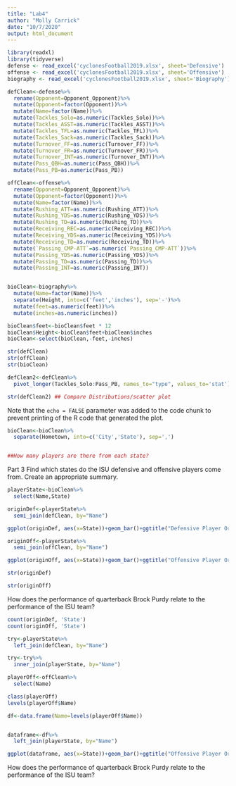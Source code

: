 ```yaml
---
title: "Lab4"
author: "Molly Carrick"
date: "10/7/2020"
output: html_document
---
```


```r
library(readxl)
library(tidyverse)
defense <- read_excel('cyclonesFootball2019.xlsx', sheet='Defensive')
offense <- read_excel('cyclonesFootball2019.xlsx', sheet='Offensive')
biography <- read_excel('cyclonesFootball2019.xlsx', sheet='Biography')
```



```r
defClean<-defense%>%
  rename(Opponent=Opponent_Opponent)%>%
  mutate(Opponent=factor(Opponent))%>%
  mutate(Name=factor(Name))%>%
  mutate(Tackles_Solo=as.numeric(Tackles_Solo))%>%
  mutate(Tackles_ASST=as.numeric(Tackles_ASST))%>%
  mutate(Tackles_TFL=as.numeric(Tackles_TFL))%>%
  mutate(Tackles_Sack=as.numeric(Tackles_Sack))%>%
  mutate(Turnover_FF=as.numeric(Turnover_FF))%>%
  mutate(Turnover_FR=as.numeric(Turnover_FR))%>%
  mutate(Turnover_INT=as.numeric(Turnover_INT))%>%
  mutate(Pass_QBH=as.numeric(Pass_QBH))%>%
  mutate(Pass_PB=as.numeric(Pass_PB))

offClean<-offense%>%
  rename(Opponent=Opponent_Opponent)%>%
  mutate(Opponent=factor(Opponent))%>%
  mutate(Name=factor(Name))%>%
  mutate(Rushing_ATT=as.numeric(Rushing_ATT))%>%
  mutate(Rushing_YDS=as.numeric(Rushing_YDS))%>%
  mutate(Rushing_TD=as.numeric(Rushing_TD))%>%
  mutate(Receiving_REC=as.numeric(Receiving_REC))%>%
  mutate(Receiving_YDS=as.numeric(Receiving_YDS))%>%
  mutate(Receiving_TD=as.numeric(Receiving_TD))%>%
  mutate(`Passing_CMP-ATT`=as.numeric(`Passing_CMP-ATT`))%>%
  mutate(Passing_YDS=as.numeric(Passing_YDS))%>%
  mutate(Passing_TD=as.numeric(Passing_TD))%>%
  mutate(Passing_INT=as.numeric(Passing_INT))


bioClean<-biography%>%
  mutate(Name=factor(Name))%>%
  separate(Height, into=c('feet','inches'), sep='-')%>%
  mutate(feet=as.numeric(feet))%>%
  mutate(inches=as.numeric(inches))

bioClean$feet<-bioClean$feet * 12
bioClean$Height<-bioClean$feet+bioClean$inches
bioClean<-select(bioClean,-feet,-inches)

str(defClean)
str(offClean)
str(bioClean) 
```



```r
defClean2<-defClean%>%
  pivot_longer(Tackles_Solo:Pass_PB, names_to="type", values_to='stat')

str(defClean2) ## Compare Distributions/scatter plot
```

Note that the `echo = FALSE` parameter was added to the code chunk to prevent printing of the R code that generated the plot.

```r
bioClean<-bioClean%>%
  separate(Hometown, into=c('City','State'), sep=',')


##How many players are there from each state?
```



Part 3
Find which states do the ISU defensive and offensive players come from. Create an appropriate summary.

```r
playerState<-bioClean%>%
  select(Name,State)

originDef<-playerState%>%
  semi_join(defClean, by="Name")

ggplot(originDef, aes(x=State))+geom_bar()+ggtitle("Defensive Player Origin")

originOff<-playerState%>%
  semi_join(offClean, by="Name")

ggplot(originOff, aes(x=State))+geom_bar()+ggtitle("Offensive Player Origin")

str(originDef)
```
```r

str(originOff)
```

How does the performance of quarterback Brock Purdy relate to the performance of the ISU team?

```r
count(originDef, 'State')
count(originOff, 'State')
```
```r

try<-playerState%>%
  left_join(defClean, by="Name")

try<-try%>%
  inner_join(playerState, by="Name")
```


```r

playerOff<-offClean%>%
  select(Name)

class(playerOff)
levels(playerOff$Name)

df<-data.frame(Name=levels(playerOff$Name))


dataframe<-df%>%
  left_join(playerState, by="Name")

ggplot(dataframe, aes(x=State))+geom_bar()+ggtitle("Offensive Player Origin")
```


How does the performance of quarterback Brock Purdy relate to the performance of the ISU team?

```r


```





